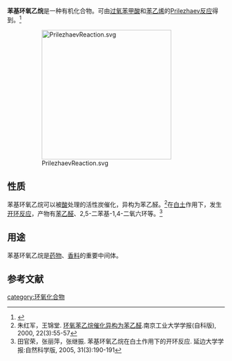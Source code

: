 {{chembox
| Verifiedfields = changed
| Watchedfields = changed
| verifiedrevid = 433348661
| ImageFile = Styrene oxide.svg
| IUPACName = 2-Phenyloxirane
| OtherNames = 苯乙烯氧化物<BR>环氧苯乙烷
|Section1={{Chembox Identifiers
| CASNo_Ref = {{cascite|correct|CAS}}
| CASNo = 96-09-3 
| PubChem = 7276
| KEGG_Ref = {{keggcite|correct|kegg}}
| KEGG = C02083
| ChEBI_Ref = {{ebicite|changed|EBI}}
| ChEBI = 17907
| SMILES = c1ccccc1C2CO2}}
|Section2={{Chembox Properties
| C=8 | H=8 | O=1
| Appearance = 无色或略带黄色的液体
| Density = 1.052 g/mL
| MeltingPtC = -37
| BoilingPtC = 194
| Solubility = }}
|Section3={{Chembox Hazards
| RPhrases = {{R20}} {{R22}} {{R34}} {{R36}} {{R37}} {{R38}}
| EUClass = 有害(XN)；腐蚀(C)
| ExternalSDS = [http://msds.chem.ox.ac.uk/ST/styrene_oxide.html Oxford University MSDS]
| FlashPt = 
| AutoignitionPt = }}
}}
'''苯基环氧乙烷'''是一种有机化合物。可由[[过氧苯甲酸|过氧苯甲酸]]和[[苯乙烯|苯乙烯]]的[[Prilezhaev反应|Prilezhaev反应]]得到。<ref>{{OrgSynth | author = Harold Hibbert and Pauline Burt | title = Styrene Oxide | collvol = 1 | collvolpages = 494 | year = 1941 | prep = cv1p0494}}</ref>
: [[Image:PrilezhaevReaction.svg|300px]]
==性质==
苯基环氧乙烷可以被[[酸|酸]]处理的活性炭催化，异构为苯乙醛。<ref>朱红军，王锦堂. [http://zrb.njtech.edu.cn/oa/pdfdow.aspx?Sid=200003014 环氧苯乙烷催化异构为苯乙醛]{{Dead link|date=2018年7月 |bot=InternetArchiveBot |fix-attempted=yes }}.南京工业大学学报(自科版), 2000, 22(3):55-57</ref>在[[白土|白土]]作用下，发生[[开环反应|开环反应]]，产物有[[苯乙醛|苯乙醛]]、2,5-二苯基-1,4-二氧六环等。<ref>田官荣，张丽萍，张继振. 苯基环氧乙烷在白土作用下的开环反应. 延边大学学报:自然科学版, 2005, 31(3):190-191</ref>

==用途==
苯基环氧乙烷是[[药物|药物]]、[[香料|香料]]的重要中间体。
==参考文献==
{{reflist}}

[[category:环氧化合物|category:环氧化合物]]